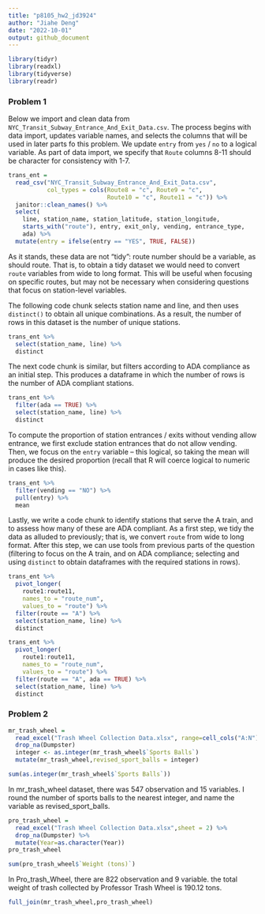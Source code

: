 ```yaml
---
title: "p8105_hw2_jd3924"
author: "Jiahe Deng"
date: "2022-10-01"
output: github_document
---
```


```r
library(tidyr)
library(readxl)
library(tidyverse)
library(readr)
```

### Problem 1
Below we import and clean data from `NYC_Transit_Subway_Entrance_And_Exit_Data.csv`. The process begins with data import, updates variable names, and selects the columns that will be used in later parts fo this problem. We update `entry` from `yes` / `no` to a logical variable. As part of data import, we specify that `Route` columns 8-11 should be character for consistency with 1-7.

```r
trans_ent = 
  read_csv("NYC_Transit_Subway_Entrance_And_Exit_Data.csv",
           col_types = cols(Route8 = "c", Route9 = "c",
                            Route10 = "c", Route11 = "c")) %>% 
  janitor::clean_names() %>% 
  select(
    line, station_name, station_latitude, station_longitude, 
    starts_with("route"), entry, exit_only, vending, entrance_type, 
    ada) %>% 
  mutate(entry = ifelse(entry == "YES", TRUE, FALSE))
```

As it stands, these data are not "tidy": route number should be a variable, as should route. That is, to obtain a tidy dataset we would need to convert `route` variables from wide to long format. This will be useful when focusing on specific routes, but may not be necessary when considering questions that focus on station-level variables. 

The following code chunk selects station name and line, and then uses `distinct()` to obtain all unique combinations. As a result, the number of rows in this dataset is the number of unique stations.

```r
trans_ent %>% 
  select(station_name, line) %>% 
  distinct
```

The next code chunk is similar, but filters according to ADA compliance as an initial step. This produces a dataframe in which the number of rows is the number of ADA compliant stations. 

```r
trans_ent %>% 
  filter(ada == TRUE) %>% 
  select(station_name, line) %>% 
  distinct
```

To compute the proportion of station entrances / exits without vending allow entrance, we first exclude station entrances that do not allow vending. Then, we focus on the `entry` variable -- this logical, so taking the mean will produce the desired proportion (recall that R will coerce logical to numeric in cases like this).

```r
trans_ent %>% 
  filter(vending == "NO") %>% 
  pull(entry) %>% 
  mean
```

Lastly, we write a code chunk to identify stations that serve the A train, and to assess how many of these are ADA compliant. As a first step, we tidy the data as alluded to previously; that is, we convert `route` from wide to long format. After this step, we can use tools from previous parts of the question (filtering to focus on the A train, and on ADA compliance; selecting and using `distinct` to obtain dataframes with the required stations in rows).

```r
trans_ent %>% 
  pivot_longer(
    route1:route11,
    names_to = "route_num",
    values_to = "route") %>% 
  filter(route == "A") %>% 
  select(station_name, line) %>% 
  distinct

trans_ent %>% 
  pivot_longer(
    route1:route11,
    names_to = "route_num",
    values_to = "route") %>% 
  filter(route == "A", ada == TRUE) %>% 
  select(station_name, line) %>% 
  distinct
```

### Problem 2
```r
mr_trash_wheel = 
  read_excel("Trash Wheel Collection Data.xlsx", range=cell_cols("A:N")) %>%
  drop_na(Dumpster)
  integer <- as.integer(mr_trash_wheel$`Sports Balls`)
  mutate(mr_trash_wheel,revised_sport_balls = integer)

sum(as.integer(mr_trash_wheel$`Sports Balls`))
```
In mr_trash_wheel dataset, there was 547 observation and 15 variables.
I round the number of sports balls to the nearest integer, 
and name the variable as revised_sport_balls.


```r
pro_trash_wheel = 
  read_excel("Trash Wheel Collection Data.xlsx",sheet = 2) %>%
  drop_na(Dumpster) %>%
  mutate(Year=as.character(Year))
pro_trash_wheel

sum(pro_trash_wheel$`Weight (tons)`)
```
In Pro_trash_Wheel, there are 822 observation and 9 variable. the total weight of trash collected by Professor Trash Wheel is 190.12 tons.
```r
full_join(mr_trash_wheel,pro_trash_wheel)
```
